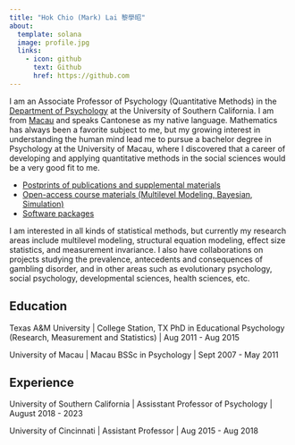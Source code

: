 ```yaml
---
title: "Hok Chio (Mark) Lai 黎學昭"
about:
  template: solana
  image: profile.jpg
  links:
    - icon: github
      text: Github
      href: https://github.com
---
```


I am an Associate Professor of Psychology (Quantitative Methods) in the [Department of Psychology](https://dornsife.usc.edu/psyc/) at the University of Southern California. I am from [Macau](https://en.wikipedia.org/?title=Macau) and speaks Cantonese as my native language. Mathematics has always been a favorite subject to me, but my growing interest in understanding the human mind lead me to pursue a bachelor degree in Psychology at the University of Macau, where I discovered that a career of developing and applying quantitative methods in the social sciences would be a very good fit to me.

- [Postprints of publications and supplemental materials](publication/)
- [Open-access course materials (Multilevel Modeling, Bayesian, Simulation)](courses/)
- [Software packages](#projects)

I am interested in all kinds of statistical methods, but currently my research areas include multilevel modeling, structural equation modeling, effect size statistics, and measurement invariance. I also have collaborations on projects studying the prevalence, antecedents and consequences of gambling disorder, and in other areas such as evolutionary psychology, social psychology, developmental sciences, health sciences, etc.

## Education

Texas A&M University | College Station, TX
PhD in Educational Psychology (Research, Measurement and Statistics) | Aug 2011 - Aug 2015

University of Macau | Macau
BSSc in Psychology | Sept 2007 - May 2011

## Experience

University of Southern California | Assisstant Professor of Psychology | August 2018 - 2023

University of Cincinnati | Assistant Professor | Aug 2015 - Aug 2018
